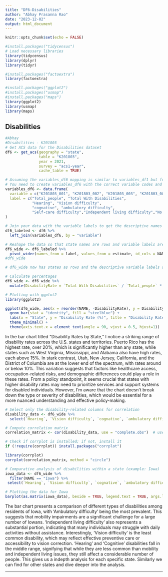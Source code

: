 ```yaml
---
title: "DF6-Disabilities"
author: "Abhay Prasanna Rao"
date: "2023-12-02"
output: html_document
---
```


```r
knitr::opts_chunk$set(echo = FALSE)
```


```r
#install.packages("tidycensus")
# Load necessary libraries
library(tidycensus)
library(dplyr)
library(tidyr)

#install.packages("factoextra")
library(factoextra)

#install.packages("ggplot2")
#install.packages("usmap")
#install.packages("maps")
library(ggplot2)
library(usmap)
library(maps)
```


## Disabilities

```r
#Abhay
#Disabilities - K201803
# Get ACS data for the Disabilities dataset
df6 <- get_acs(geography = "state", 
               table = "K201803", 
               year = 2021, 
               survey = "acs1-year", 
               cache_table = TRUE)

# Assuming the variables_df6 mapping is similar to variables_df1 but for the Disabilities table
# You need to create variables_df6 with the correct variable codes and labels for the Disabilities data
variables_df6 <- data.frame(
  variable = c("K201803_001", "K201803_002", "K201803_003", "K201803_004", "K201803_005", "K201803_006", "K201803_007","K201803_008","K201803_009"),
  label = c("Total_people", "Total With Disabilities", 
            "Hearing", "Vision difficulty", 
            "cognative", "ambulatory difficulty", 
            "Self-care difficulty","Independent living difficulty","No Disability")
)

# Join your data with the variable labels to get the descriptive names
df6_labeled <- df6 %>%
  left_join(variables_df6, by = "variable")

# Reshape the data so that state names are rows and variable labels are columns
df6_wide <- df6_labeled %>%
  pivot_wider(names_from = label, values_from = estimate, id_cols = NAME)
#df6_wide

# df6_wide now has states as rows and the descriptive variable labels as columns

```

```r
# Calculate percentages
df6_wide <- df6_wide %>%
  mutate(DisabilityRate = `Total With Disabilities` / `Total_people` * 100)

# Plotting with ggplot2
library(ggplot2)

ggplot(df6_wide, aes(x = reorder(NAME, -DisabilityRate), y = DisabilityRate)) +
  geom_bar(stat = "identity", fill = "steelblue") +
  labs(x = "State", y = "Disability Rate (%)", title = "Disability Rates by State") +
  theme_minimal() +
  theme(axis.text.x = element_text(angle = 90, vjust = 0.5, hjust=1))

```
In the bar chart titled "Disability Rates by State," I notice a striking range of disability rates across the U.S. states and territories. Puerto Rico has the highest rate, over 20%, which is significantly higher than any state, while states such as West Virginia, Mississippi, and Alabama also have high rates, each above 15%. In stark contrast, Utah, New Jersey, California, and the District of Columbia are at the lower end of the spectrum, with rates around or below 10%. This variation suggests that factors like healthcare access, occupation-related risks, and demographic differences could play a role in these rates. From a policy standpoint, it seems crucial that states with higher disability rates may need to prioritize services and support systems for disabled individuals. However, I'm aware that the chart doesn't break down the type or severity of disabilities, which would be essential for a more nuanced understanding and effective policy-making.

```r
# Select only the disability-related columns for correlation
disability_data <- df6_wide %>%
  select(`Hearing`, `Vision difficulty`, `cognative`, `ambulatory difficulty`, `Self-care difficulty`, `Independent living difficulty`)

# Compute correlation matrix
correlation_matrix <- cor(disability_data, use = "complete.obs")  # use = "complete.obs" handles missing values

# Check if corrplot is installed; if not, install it
if (!require(corrplot)) install.packages("corrplot")

library(corrplot)
corrplot(correlation_matrix, method = "circle")


```

```r
# Comparative analysis of disabilities within a state (example: Iowa)
iowa_data <- df6_wide %>%
  filter(NAME == "Iowa") %>%
 select(`Hearing`, `Vision difficulty`, `cognative`, `ambulatory difficulty`, `Self-care difficulty`, `Independent living difficulty`)

# Plotting the data for Iowa
barplot(as.matrix(iowa_data), beside = TRUE, legend.text = TRUE, args.legend = list(x = "topright"))

```

The bar chart presents a comparison of different types of disabilities among residents of Iowa, with 'Ambulatory difficulty' being the most prevalent. This suggests that mobility impairments are a significant challenge for a large number of Iowans. 'Independent living difficulty' also represents a substantial portion, indicating that many individuals may struggle with daily activities without assistance. Interestingly, 'Vision difficulty' is the least common disability, which may reflect effective preventive care or accessibility to vision correction. 'Hearing' and 'Cognitive' disabilities fall in the middle range, signifying that while they are less common than mobility and independent living issues, they still affect a considerable number of people. This gives us a indepth analysis for each specific state. Similarly we can find for other states and dive deeper into the analysis.




------------------------------------------------------------------------
